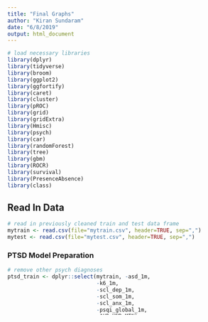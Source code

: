 ```yaml
---
title: "Final Graphs"
author: "Kiran Sundaram"
date: "6/8/2019"
output: html_document
---
```


```r
# load necessary libraries
library(dplyr)
library(tidyverse)
library(broom)
library(ggplot2)
library(ggfortify)
library(caret)
library(cluster)
library(pROC)
library(grid)
library(gridExtra)
library(Hmisc)
library(psych)
library(car)
library(randomForest)
library(tree)
library(gbm)
library(ROCR)
library(survival)
library(PresenceAbsence)
library(class)
```

## Read In Data
```r
# read in previously cleaned train and test data frame
mytrain <- read.csv(file="mytrain.csv", header=TRUE, sep=",")
mytest <- read.csv(file="mytest.csv", header=TRUE, sep=",")
```

### PTSD Model Preparation
```r
# remove other psych diagnoses
ptsd_train <- dplyr::select(mytrain, -asd_1m,
                            -k6_1m, 
                            -scl_dep_1m,
                            -scl_som_1m,
                            -scl_anx_1m,
                            -psqi_global_1m,
                            -AUD_HNR_MIN)
ptsd_test <- dplyr::select(mytest, -asd_1m,
                            -k6_1m, 
                            -scl_dep_1m,
                            -scl_som_1m,
                            -scl_anx_1m,
                            -psqi_global_1m,
                            -AUD_HNR_MIN)

as.tibble(ptsd_train)
```

### PTSD Logistic Regression
```r
glmModel <- glm(pcl_1m_cutoff ~ ., data=ptsd_train, family=binomial())
```

```r
pred.glmModel <- predict(glmModel, newdata=ptsd_test, type="response")
pr <- prediction(pred.glmModel, ptsd_test$pcl_1m_cutoff)
perf<- performance(pr, measure = "tpr", x.measure = "fpr")
```


```r
lr_plot <- roc(ptsd_test$pcl_1m_cutoff, pred.glmModel, smooth = TRUE)
lr_plot
```

### SVM Radial
```r
ctrl <- trainControl(method = "repeatedcv", repeats = 5,classProbs = T, savePredictions = T)
svm_rad <- train(pcl_1m_cutoff ~ ., data = ptsd_train, method = "svmRadial", tuneLength = 10, trControl = ctrl)
svmr_test <- predict(svm_rad, newdata = ptsd_test)
```

```r
svm_rad <- roc(ptsd_test$pcl_1m_cutoff, svmr_test, smooth = TRUE)
svm_rad
```

```r
ctrl <- trainControl(method = "repeatedcv", repeats = 5,classProbs = T, savePredictions = T)
svm <- train(pcl_1m_cutoff ~., data = ptsd_train, method = "svmLinear", tuneLength = 10, trControl = ctrl)

svm_test <- predict(svm, newdata = ptsd_test)

```

```r
svm <- roc(ptsd_test$pcl_1m_cutoff, svm_test, smooth = TRUE)
svm
```

```r
RF_classification <- randomForest(pcl_1m_cutoff ~ ., data=ptsd_train,  importance = TRUE, oob.times = 15, confusion = TRUE)

test_RF_classification <- predict(RF_classification , newdata = ptsd_test)
```
```r
rf <- roc(ptsd_test$pcl_1m_cutoff, test_RF_classification, smooth = TRUE)
rf
```


```r
knn_data <- dplyr::select(ptsd_train, -study_id)
knn_test <- dplyr::select(ptsd_test, -study_id)
as.tibble(knn_data)
as.tibble(knn_test)
prc_train_labels <- knn_data[,1]
as.tibble(prc_train_labels)
prc_test_pred <- knn(train = knn_data, test = knn_test ,cl = prc_train_labels, k=10)
prc_test_pred <- as.numeric(prc_test_pred)
```

```r
knn <- roc(ptsd_test$pcl_1m_cutoff, prc_test_pred)
knn
```


# All ROC plot
```r
#ALL Variables

# For the plot -- for each model make a "roc object" with roc() if you get the error "Not smoothable" change smooth = TRUE to smooth.n = TRUE. It wasn't letting me add the AUC variables to the legend so I wrote them down and manually put them into the legend (see below)

plot(rf, asp = NA, legacy.axes = TRUE, grid=TRUE, col = "gold", main = "ROC for PTSD Prediction: All Acoustic Features", ylab = "Sensitivity", xlab = "Specificity")
plot(lr_plot, add = TRUE, col = "dodgerblue")
plot(svm, add=TRUE, col = "darkorchid")
plot(svm_rad,  add=TRUE, col = "firebrick")
plot(knn, add=TRUE, col = "forestgreen")
legend("bottomright", legend=c("Random Forest; AUC = 0.671", "Logistic Regression; AUC = 0.512","Linear SVM; AUC = 0.529", "Radial SVM; AUC = 0.526", "KNN; AUC = 0.500 "), col=c("gold", "dodgerblue", "darkorchid", "firebrick", "forestgreen"), lwd=2, cex=0.8)
```




